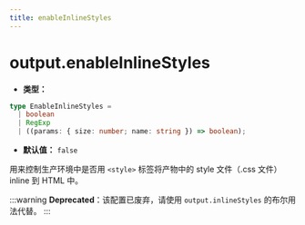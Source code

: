 ```yaml
---
title: enableInlineStyles
---
```


# output.enableInlineStyles

- **类型：**

```ts
type EnableInlineStyles =
  | boolean
  | RegExp
  | ((params: { size: number; name: string }) => boolean);
```

- **默认值：** `false`

用来控制生产环境中是否用 `<style>` 标签将产物中的 style 文件（.css 文件）inline 到 HTML 中。

:::warning
**Deprecated**：该配置已废弃，请使用 `output.inlineStyles` 的布尔用法代替。
:::
